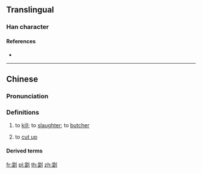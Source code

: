 {{character info/new}}
==Translingual==

===Han character===
{{Han char|rn=18|rad=刀|as=13|sn=15|four=|canj=FWLN|ids=⿰當刂}}

====References====
* {{Han ref|kx=0144.501|hdz=10358.050|uh=528F|ud=21135}}

----

==Chinese==
{{zh-forms|s=㓥}}

===Pronunciation===
{{zh-pron
|m=tāng
|c=tong1
|c-t=hong1
|h=
|cat=v
}}
{{rfp|lang=hak|1=Hakka: [http://hakka.fhl.net/dict/gm.php?fn=899.png]}}

===Definitions===
{{zh-hanzi}}

# {{lb|zh|Cantonese}} to [[kill]]; to [[slaughter]]; to [[butcher]]
#: {{zh-x|劏 豬|to '''butcher''' pigs|C}}
# {{lb|zh|Cantonese}} to [[cut up]]

====Derived terms====
{{zh-der|劏車|劏光豬|劏死牛|劏房|劏雞還神|劏雞嚇馬騮|劏豬凳|劏開}}

[[fr:劏]]
[[pl:劏]]
[[th:劏]]
[[zh:劏]]